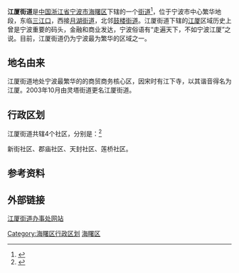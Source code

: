 {{中国乡级行政区
|景观照片文件名 = 
|景观照片描述 = 
|汉语拼音 = 
|其他语言 = 
|其他语言名称 = 
|旧称 = 
|地名出处 = 
|位置图文件名 = 
|位置图描述 = 
|自定义图片= 
|建置时间 = 
|政府驻地 = 灵桥路513号
|毗邻 = 
|总面积 = 1.65平方公里
|总人口 = 
|总人口年份 = 
|户籍人口 = 
|户籍人口年份 = 
|常住人口 = 2.13万人
|常住人口年份 = 
|人口密度 = 
|GDP = 
|GDP年份 = 
|邮政编码 = 
|电话区号 = 574
|官方网站 = 
|网站名称 = 
|33/02/03/002/000}}
'''江厦街道'''是[[中华人民共和国|中国]][[浙江省|浙江省]][[宁波市|宁波市]][[海曙区|海曙区]]下辖的一个[[街道|街道]]<ref>{{PRC admin/ref sgc|{{PRC admin/parent|33/02/03/002/000}}}}</ref>，位于宁波市中心繁华地段，东临[[三江口_(宁波)|三江口]]，西接[[月湖街道_(宁波市)|月湖街道]]，北邻[[鼓楼街道|鼓楼街道]]。江厦街道下辖的[[江厦|江厦]]区域历史上曾是宁波重要的码头，金融和商业发达，宁波俗语有“走遍天下，不如宁波江厦”之说。目前，江厦街道仍为宁波最为繁华的区域之一。

== 地名由来 ==

江厦街道地处宁波最繁华的的商贸商务核心区，因宋时有江下寺，以其谐音得名为江厦。2003年10月由灵塔街道更名江厦街道。

== 行政区划 ==

江厦街道共辖4个社区，分别是：<ref>{{PRC admin/ref sgc|33/02/03/002/000}}</ref>

新街社区、郡庙社区、天封社区、莲桥社区。

== 参考资料 ==
{{reflist}}

== 外部链接 ==
[https://web.archive.org/web/20150402102751/http://jxjd.haishu.gov.cn/ 江厦街道办事处网站]
{{浙江小作品}}
{{海曙区行政区划}}
[[Category:海曙区行政区划|Category:海曙区行政区划]]
[[Category:宁波市街道_(行政区划)|海曙区]]
